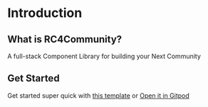# Introduction

## What is RC4Community?

A full-stack Component Library for building your Next Community

## Get Started

Get started super quick with [this template](https://github.com/Palanikannan1437/RC4-Starter-Pack) or [Open it in Gitpod](https://gitpod.io/#https://github.com/Palanikannan1437/RC4-Starter-Pack)

